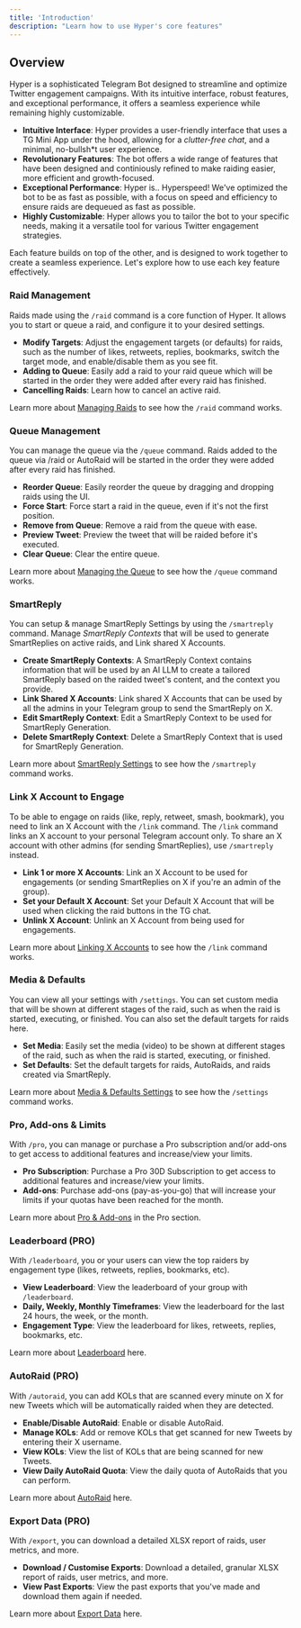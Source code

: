 ```yaml
---
title: 'Introduction'
description: "Learn how to use Hyper's core features"
---
```


## Overview

Hyper is a sophisticated Telegram Bot designed to streamline and optimize Twitter engagement campaigns. With its intuitive interface, robust features, and exceptional performance, it offers a seamless experience while remaining highly customizable.

- **Intuitive Interface**: Hyper provides a user-friendly interface that uses a TG Mini App under the hood, allowing for a *clutter-free chat*, and a minimal, no-bullsh*t user experience. 
- **Revolutionary Features**: The bot offers a wide range of features that have been designed and continiously refined to make raiding easier, more efficient and growth-focused.
- **Exceptional Performance**: Hyper is.. Hyperspeed! We've optimized the bot to be as fast as possible, with a focus on speed and efficiency to ensure raids are dequeued as fast as possible.
- **Highly Customizable**: Hyper allows you to tailor the bot to your specific needs, making it a versatile tool for various Twitter engagement strategies.

Each feature builds on top of the other, and is designed to work together to create a seamless experience. Let's explore how to use each key feature effectively.

### Raid Management

Raids made using the `/raid` command is a core function of Hyper. It allows you to start or queue a raid, and configure it to your desired settings.
- **Modify Targets**: Adjust the engagement targets (or defaults) for raids, such as the number of likes, retweets, replies, bookmarks, switch the target mode, and enable/disable them as you see fit.
- **Adding to Queue**: Easily add a raid to your raid queue which will be started in the order they were added after every raid has finished.
- **Cancelling Raids**: Learn how to cancel an active raid.

Learn more about [Managing Raids](/raids) to see how the `/raid` command works.

### Queue Management

You can manage the queue via the `/queue` command. Raids added to the queue via /raid or AutoRaid will be started in the order they were added after every raid has finished.
- **Reorder Queue**: Easily reorder the queue by dragging and dropping raids using the UI.
- **Force Start**: Force start a raid in the queue, even if it's not the first position.
- **Remove from Queue**: Remove a raid from the queue with ease.
- **Preview Tweet**: Preview the tweet that will be raided before it's executed.
- **Clear Queue**: Clear the entire queue.

Learn more about [Managing the Queue](/queue) to see how the `/queue` command works.

### SmartReply

You can setup & manage SmartReply Settings by using the `/smartreply` command. Manage *SmartReply Contexts* that will be used to generate SmartReplies on active raids, and Link shared X Accounts.
- **Create SmartReply Contexts**: A SmartReply Context contains information that will be used by an AI LLM to create a tailored SmartReply based on the raided tweet's content, and the context you provide.
- **Link Shared X Accounts**: Link shared X Accounts that can be used by all the admins in your Telegram group to send the SmartReply on X.
- **Edit SmartReply Context**: Edit a SmartReply Context to be used for SmartReply Generation.
- **Delete SmartReply Context**: Delete a SmartReply Context that is used for SmartReply Generation.

Learn more about [SmartReply Settings](/smartreply) to see how the `/smartreply` command works.

### Link X Account to Engage

To be able to engage on raids (like, reply, retweet, smash, bookmark), you need to link an X Account with the `/link` command.
<Warning>The `/link` command links an X account to your personal Telegram account only. To share an X account with other admins (for sending SmartReplies), use `/smartreply` instead.</Warning>
- **Link 1 or more X Accounts**: Link an X Account to be used for engagements (or sending SmartReplies on X if you're an admin of the group).
- **Set your Default X Account**: Set your Default X Account that will be used when clicking the raid buttons in the TG chat.
- **Unlink X Account**: Unlink an X Account from being used for engagements.

Learn more about [Linking X Accounts](/link) to see how the `/link` command works.

### Media & Defaults

You can view all your settings with `/settings`. You can set custom media that will be shown at different stages of the raid, such as when the raid is started, executing, or finished. You can also set the default targets for raids here.
- **Set Media**: Easily set the media (video) to be shown at different stages of the raid, such as when the raid is started, executing, or finished.
- **Set Defaults**: Set the default targets for raids, AutoRaids, and raids created via SmartReply.

Learn more about [Media & Defaults Settings](/settings) to see how the `/settings` command works.

### Pro, Add-ons & Limits

With `/pro`, you can manage or purchase a Pro subscription and/or add-ons to get access to additional features and increase/view your limits.
- **Pro Subscription**: Purchase a Pro 30D Subscription to get access to additional features and increase/view your limits.
- **Add-ons**: Purchase add-ons (pay-as-you-go) that will increase your limits if your quotas have been reached for the month.

Learn more about [Pro & Add-ons](/pro) in the Pro section.

### Leaderboard (PRO)

With `/leaderboard`, you or your users can view the top raiders by engagement type (likes, retweets, replies, bookmarks, etc).
- **View Leaderboard**: View the leaderboard of your group with `/leaderboard`.
- **Daily, Weekly, Monthly Timeframes**: View the leaderboard for the last 24 hours, the week, or the month.
- **Engagement Type**: View the leaderboard for likes, retweets, replies, bookmarks, etc.

Learn more about [Leaderboard](/leaderboard) here.

### AutoRaid (PRO)

With `/autoraid`, you can add KOLs that are scanned every minute on X for new Tweets which will be automatically raided when they are detected.
- **Enable/Disable AutoRaid**: Enable or disable AutoRaid.
- **Manage KOLs**: Add or remove KOLs that get scanned for new Tweets by entering their X username.
- **View KOLs**: View the list of KOLs that are being scanned for new Tweets.
- **View Daily AutoRaid Quota**: View the daily quota of AutoRaids that you can perform.

Learn more about [AutoRaid](/autoraid) here.

### Export Data (PRO)

With `/export`, you can download a detailed XLSX report of raids, user metrics, and more.
- **Download / Customise Exports**: Download a detailed, granular XLSX report of raids, user metrics, and more.
- **View Past Exports**: View the past exports that you've made and download them again if needed.

Learn more about [Export Data](/export) here.
